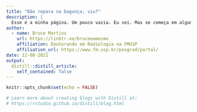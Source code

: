 ```yaml
---
title: "Não repara na bagunça, viu?"
description: |
  Esse é a minha página. Um pouco vazia. Eu sei. Mas se começa em algum lugar, certo?
author:
  - name: Bruce Martins
    url: https://linktr.ee/bruceewmesmo
    affiliation: Doutorando em Radiologia na FMUSP
    affiliation_url: https://www.fm.usp.br/posgrad/portal/
date: 12-08-2021
output:
  distill::distill_article:
    self_contained: false
---
```


```r
knitr::opts_chunk$set(echo = FALSE)

# Learn more about creating blogs with Distill at:
# https://rstudio.github.io/distill/blog.html

```



